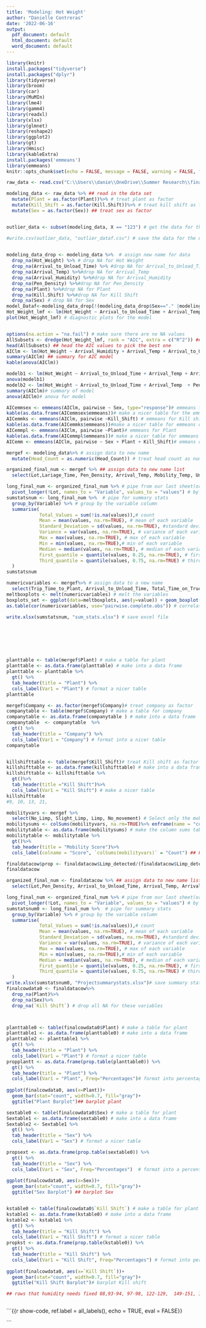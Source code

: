 ---
title: 'Modeling: Hot Weight'
author: "Danielle Contreras"
date: '2022-06-16'
output:
  pdf_document: default
  html_document: default
  word_document: default
---

```{r setup, include=FALSE}
library(knitr)
install.packages("tidyverse")
install.packages("dplyr")
library(tidyverse)
library(broom)
library(car)
library(MuMIn)
library(lme4)
library(gamm4)
library(readxl)
library(xlsx) 
library(glmnet)
library(reshape2)
library(ggplot2)
library(gt)
library(Hmisc)
library(kableExtra)
install.packages('emmeans')
library(emmeans)
knitr::opts_chunk$set(echo = FALSE, message = FALSE, warning = FALSE, fig.width = 4, fig.height = 4, tidy = TRUE)
```

```{r}
raw_data <- read.csv("C:\\Users\\danie\\OneDrive\\Summer Research\\finalized (1).csv")


```

```{r}
modeling_data <- raw_data %>% ## read in the data set
  mutate(Plant = as.factor(Plant))%>% # treat plant as factor
  mutate(Kill_Shift = as.factor(Kill.Shift))%>% # treat kill shift as factor
  mutate(Sex = as.factor(Sex)) ## treat sex as factor


outlier_data <- subset(modeling_data, X == "123") # get the data for the outlier  

#write.csv(outlier_data, "outlier_dataf.csv") # save the data for the outlier

 
modeling_data_drop <- modeling_data %>%  # assign new name for data 
  drop_na(Hot_Weight) %>% # drop NA for Hot Weight
  drop_na(Arrival_to_Unload_Time) %>% #drop NA for Arrival_to_Unload_Time
  drop_na(Arrival_Temp) %>%#drop NA for Arrival_Temp
  drop_na(Arrival_Humidity) %>%#drop NA for Arrival_Humidity
  drop_na(Pen_Density) %>%#drop NA for Pen_Density
  drop_na(Plant) %>%#drop NA for Plant
  drop_na(Kill.Shift) %>%#drop NA for Kill Shift
  drop_na(Sex) # drop NA for Sex
model_Dataf<-modeling_data_drop[!(modeling_data_drop$Sex=="." |modeling_data_drop$X=="123"),] # get rid of data with . for sex and the row number 123 that is the outlier.
Hot_Weight_lmf <- lm(Hot_Weight ~ Arrival_to_Unload_Time + Arrival_Temp + Arrival_Humidity + Pen_Density + Plant + Kill_Shift + Sex, data=model_Dataf) ## make a linear model with 7 variables that don't have lots of missing data
plot(Hot_Weight_lmf) # diagnostic plots for the model


options(na.action = "na.fail") # make sure there are no NA values 
AllSubsets <- dredge(Hot_Weight_lmf, rank = "AIC", extra = c("R^2")) ## dredge for AIC values for our model selection
head(AllSubsets) ## head the AIC values to pick the best one
AIClm <- lm(Hot_Weight ~ Arrival_Humidity + Arrival_Temp + Arrival_to_Unload_Time + Kill_Shift + Plant + Sex, data = model_Dataf) # make a model from the lowest AIC value 
summary(AIClm) ## summary for AIC model 
kable(anova(AIClm))

modelb1 <- lm(Hot_Weight ~ Arrival_to_Unload_Time + Arrival_Temp + Arrival_Humidity + Pen_Density + Plant + Kill_Shift + Sex, data=model_Dataf) #make full  model of 7 variables
anova(modelb1)
modelb2 <- lm(Hot_Weight ~ Arrival_to_Unload_Time + Arrival_Temp  + Pen_Density + Plant + Kill_Shift + Sex, data=model_Dataf) #make full  model of 7 variables
summary(AIClm)# summary of model
anova(AIClm)# anova for model

AICemmsex <- emmeans(AIClm, pairwise ~ Sex, type="response")# emmeans for Sex 
kable(as.data.frame(AICemmsex$emmeans))# make a nicer table for the emmeans of sex
AICemmks <- emmeans(AIClm, pairwise ~Kill_Shift) # emmeans for Kill shift
kable(as.data.frame(AICemmks$emmeans))#make a nicer table for emmeans of kill shift
AICemmpl <- emmeans(AIClm, pairwise ~Plant)# emmeans for Plant
kable(as.data.frame(AICemmpl$emmeans))# make a nicer table for emmeans for Plant
AICemm <- emmeans(AIClm, pairwise ~ Sex + Plant + Kill_Shift)# emmans of all categorical predictors

```

```{r}
mergef <- modeling_data%>% # assign data to new name
  mutate(Head_Count = as.numeric(Head_Count)) # treat head count as numeric

organized_final_num <- mergef %>% ## assign data to new name list 
  select(Lot,Lariage_Time, Pen_Density, Arrival_Temp, Mobility_Temp, Unloading_Temp, Arrival_Humidity, Mobility_Humidity, Unloading_Humidity, Hot_Weight, Yield, Live_Weight, Arrival_to_Unload_Time, Total_Time_on_Truck, Trip_Time_to_Plant, Head_Count,No_Limp, Slight_Limp, Limp, No_movement) # select these variables for our summary stats

long_final_num <- organized_final_num %>% # pipe from our last sheet(organized_final)
  pivot_longer(!Lot, names_to = "Variable", values_to = "values") # by lot number and label the column variables as variables to get the values of each
sumstatsnum <- long_final_num %>%  # pipe for summary stats
  group_by(Variable) %>% # group by the variable column
  summarise(
            Total_Values = sum(!is.na(values)),# count
            Mean = mean(values, na.rm=TRUE), # mean of each variable
            Standard_Deviation = sd(values, na.rm=TRUE), #standard deviation of each variable
            Variance = var(values, na.rm=TRUE), # variance of each variable
            Max = max(values, na.rm=TRUE), # max of each variable
            Min = min(values, na.rm=TRUE),# min of each variable
            Median = median(values, na.rm=TRUE), # median of each variable
            First_quantile = quantile(values, 0.25, na.rm=TRUE), # first quartile of each variable
            Third_quantile = quantile(values, 0.75, na.rm=TRUE) # third quartile of each variable
  )
sumstatsnum

numericvariables <- mergef%>% # assign data to a new name 
  select(Trip_Time_to_Plant, Arrival_to_Unload_Time, Total_Time_on_Truck, Lariage_Time, Pen_Density, Arrival_Temp, Unloading_Temp, Mobility_Temp, Arrival_Humidity, Unloading_Humidity, Mobility_Humidity, Hot_Weight, Live_Weight, Yield, No_Limp,Slight_Limp, Limp, No_movement, Head_Count) ## select variables that are numerical for boxplots
meltboxplots <- melt(numericvariables) # melt the variables
boxplots_set <- ggplot(data=meltboxplots, aes(y=value)) + geom_boxplot(notch=TRUE) + facet_wrap(~variable, scales = "free") ## make the grid of boxplots
as.table(cor(numericvariables, use="pairwise.complete.obs")) # correlation between the numeric variables

write.xlsx(sumstatsnum, "sum_stats.xlsx") # save excel file 







planttable <- table(mergef$Plant) # make a table for plant
planttable <- as.data.frame(planttable) # make into a data frame
planttable <- planttable %>%
  gt() %>%
  tab_header(title = "Plant") %>%
  cols_label(Var1 = "Plant") # format a nicer table
planttable

mergef$Company <- as.factor(mergef$Company)# treat company as factor
companytable <- table(mergef$Company) # make a table for company
companytable <- as.data.frame(companytable ) # make into a data frame
companytable  <- companytable  %>%
  gt() %>%
  tab_header(title = "Company") %>%
  cols_label(Var1 = "Company") # format into a nicer table
companytable


killshifttable <- table(mergef$Kill_Shift)# treat Kill shift as factor
killshifttable <- as.data.frame(killshifttable) # make into a data frame
killshifttable <- killshifttable %>%
  gt()%>%
  tab_header(title ="Kill Shift")%>%
  cols_label(Var1 = "Kill Shift") # make a nicer table
killshifttable
#9, 10, 13, 21, 

mobilityvars <- mergef %>%
  select(No_Limp, Slight_Limp, Limp, No_movement) # Select only the mobility scores
mobilitysums <- colSums(mobilityvars, na.rm=TRUE)%>% enframe(name = "colname", value = "colSums(mobilityvars)") # calculate the column sums and keep the column names
mobilitytable <- as.data.frame(mobilitysums) # make the column sums table into a data frame
mobilitytable <- mobilitytable %>%
  gt()%>%
  tab_header(title = "Mobility Score")%>%
  cols_label(colname = "Score", `colSums(mobilityvars)` = "Count") ## Format a better table for mobility scores
```

```{r}
finaldatacow$prop <- finaldatacow$Limp_detected/(finaldatacow$Limp_detected+finaldatacow$No_Limp)
finaldatacow

organized_final_num <- finaldatacow %>% ## assign data to new name list 
  select(Lot,Pen_Density, Arrival_to_Unload_Time, Arrival_Temp, Arrival_Humidity, Mobility_Temp, Mobility_Humidity, Unloading_Humidity, Unloading_Temp, Total_Time_on_Truck, Trip_Time_to_Plant, Hot_Weight, Yield, Live_Weight, Num_Head, Limp_detected, No_Limp, prop) # select these variables for our summary stats

long_final_num <- organized_final_num %>% # pipe from our last sheet(organized_final)
  pivot_longer(!Lot, names_to = "Variable", values_to = "values") # by lot number and label the column variables as variables to get the values of each
sumstatsnum0 <- long_final_num %>%  # pipe for summary stats
  group_by(Variable) %>% # group by the variable column
  summarise(
            Total_Values = sum(!is.na(values)),# count
            Mean = mean(values, na.rm=TRUE), # mean of each variable
            Standard_Deviation = sd(values, na.rm=TRUE), #standard deviation of each variable
            Variance = var(values, na.rm=TRUE), # variance of each variable
            Max = max(values, na.rm=TRUE), # max of each variable
            Min = min(values, na.rm=TRUE),# min of each variable
            Median = median(values, na.rm=TRUE), # median of each variable
            First_quantile = quantile(values, 0.25, na.rm=TRUE), # first quartile of each variable
            Third_quantile = quantile(values, 0.75, na.rm=TRUE) # third quartile of each variable
  )
write.xlsx(sumstatsnum0, "Projectsummarystats.xlsx")# save summary stats in excel file
finalcowdata0 <- finaldatacow%>%
  drop_na(Plant)%>%
  drop_na(Sex)%>%
  drop_na(`Kill Shift`) # drop all NA for these variables



planttable0 <- table(finalcowdata0$Plant) # make a table for plant
planttable1 <- as.data.frame(planttable0) # make into a data frame
planttable2 <- planttable1 %>%
  gt() %>%
  tab_header(title = "Plant") %>%
  cols_label(Var1 = "Plant") # format a nicer table
propplantt <- as.data.frame(prop.table(planttable0)) %>%
  gt() %>%
  tab_header(title = "Plant") %>%
  cols_label(Var1 = "Plant", Freq="Percentages")# format into percentages/proportion table 
  
ggplot(finalcowdata0, aes(x=Plant))+
  geom_bar(stat="count", width=0.7, fill="gray")+
  ggtitle("Plant Barplot")## barplot plant

sextable0 <- table(finalcowdata0$Sex) # make a table for plant
Sextable1 <- as.data.frame(sextable0) # make into a data frame
Sextable2 <- Sextable1 %>%
  gt() %>%
  tab_header(title = "Sex") %>%
  cols_label(Var1 = "Sex") # format a nicer table

propsext <- as.data.frame(prop.table(sextable0)) %>%
  gt() %>%
  tab_header(title = "Sex") %>%
  cols_label(Var1 = "Sex", Freq="Percentages")  # format into a percentages/proportion table
  
ggplot(finalcowdata0, aes(x=Sex))+
  geom_bar(stat="count", width=0.7, fill="gray")+
  ggtitle("Sex Barplot") ## barplot Sex


kstable0 <- table(finalcowdata0$`Kill Shift`) # make a table for plant
kstable1 <- as.data.frame(kstable0) # make into a data frame
kstable2 <- kstable1 %>%
  gt() %>%
  tab_header(title = "Kill Shift") %>%
  cols_label(Var1 = "Kill Shift") # format a nicer table
propkst <- as.data.frame(prop.table(kstable0)) %>%
  gt() %>%
  tab_header(title = "Kill Shift") %>%
  cols_label(Var1 = "Kill Shift", Freq="Percentages") # format into percentages/proportion table 
  
ggplot(finalcowdata0, aes(x=`Kill Shift`))+
  geom_bar(stat="count", width=0.7, fill="gray")+
  ggtitle("Kill Shift Barplot")# barplot Kill shift

## rows that humidity needs fixed 88,93-94, 97-98, 122-129,  149-151, 163-165, 185-190, 192-194, 196-197, 199-203, 205,208-214, 216-217, 219-230, 234-235, 239-240,242, 244



```

\`\`\`{{r show-code, ref.label = all_labels(), echo = TRUE, eval = FALSE}}

\`\`\`
